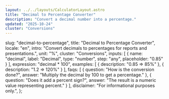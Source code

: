```yaml
---
layout: ../../layouts/CalculatorLayout.astro
title: "Decimal to Percentage Converter"
description: "Convert a decimal number into a percentage."
updated: "2025-10-24"
cluster: "Conversions"
---
```


  slug: "decimal-to-percentage",
  title: "Decimal to Percentage Converter",
  locale: "en",
  intro: "Convert decimals to percentages for reports and presentations.",
  unit: "%",
  cluster: "Conversions",
  inputs: [
    { name: "decimal", label: "Decimal", type: "number", step: "any", placeholder: "0.85" }
  ],
  expression: "decimal * 100",
  examples: [
    { description: "0.85 ⇒ 85%" },
    { description: "1.2 ⇒ 120%" }
  ],
  faqs: [
    { question: "How is the conversion done?", answer: "Multiply the decimal by 100 to get a percentage." },
    { question: "Does it add a percent sign?", answer: "The result is a numeric value representing percent." }
  ],
  disclaimer: "For informational purposes only.",
};

<Calculator schema={schema} />

